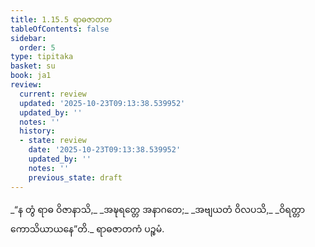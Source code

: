 ```yaml
---
title: 1.15.5 ရာဓဇာတက
tableOfContents: false
sidebar:
  order: 5
type: tipitaka
basket: su
book: ja1
review:
  current: review
  updated: '2025-10-23T09:13:38.539952'
  updated_by: ''
  notes: ''
  history:
  - state: review
    date: '2025-10-23T09:13:38.539952'
    updated_by: ''
    notes: ''
    previous_state: draft
---
```



<ReviewStatus review={frontmatter.review} showDetails={true} />

<HypothesisAnnotation frontmatter={frontmatter} />

<DynamicBreadcrumb />

<Division number="145" book="ja1" e="ch" v="22" p="34">

<Paragraph number="321" type="verses" book="ja1">
_“န တွံ ရာဓ ဝိဇာနာသိ,_  
_အဍ္ဎရတ္တေ အနာဂတေ;_  
_အဗျယတံ ဝိလပသိ,_  
_ဝိရတ္တာ ကောသိယာယနေ”တိ._  


</Paragraph>
</Division>

<Paragraph number="322" type="center" book="ja1">
ရာဓဇာတကံ ပဉ္စမံ.
</Paragraph>
